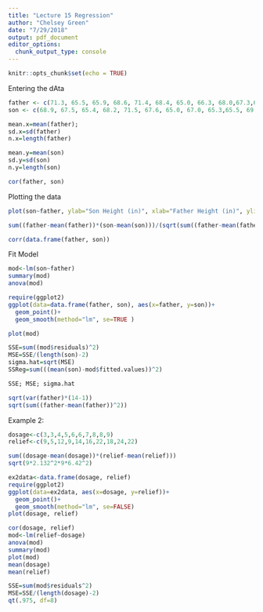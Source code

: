 ```yaml
---
title: "Lecture 15 Regression"
author: "Chelsey Green"
date: "7/29/2018"
output: pdf_document
editor_options: 
  chunk_output_type: console
---
```


```r
knitr::opts_chunk$set(echo = TRUE)
```

Entering the dAta
```r
father <- c(71.3, 65.5, 65.9, 68.6, 71.4, 68.4, 65.0, 66.3, 68.0,67.3,67.0, 69.3, 70.1, 66.9)
son <- c(68.9, 67.5, 65.4, 68.2, 71.5, 67.6, 65.0, 67.0, 65.3,65.5, 69.8, 70.9, 68.9, 70.2)

mean.x=mean(father);
sd.x=sd(father)
n.x=length(father)

mean.y=mean(son)
sd.y=sd(son)
n.y=length(son)

cor(father, son)
```

Plotting the data
```r
plot(son~father, ylab="Son Height (in)", xlab="Father Height (in)", ylim=c(64, 73), xlim=c(64, 73))
```

```r
sum((father-mean(father))*(son-mean(son)))/(sqrt(sum((father-mean(father))^2)*sum((son-mean(son))^2)))

corr(data.frame(father, son))

```

Fit Model

```r
mod<-lm(son~father)
summary(mod)
anova(mod)

require(ggplot2)
ggplot(data=data.frame(father, son), aes(x=father, y=son))+
  geom_point()+
  geom_smooth(method="lm", se=TRUE )

plot(mod)

SSE=sum((mod$residuals)^2)
MSE=SSE/(length(son)-2)
sigma.hat=sqrt(MSE)
SSReg=sum(((mean(son)-mod$fitted.values))^2)

SSE; MSE; sigma.hat

sqrt(var(father)*(14-1))
sqrt(sum((father-mean(father))^2))

```


Example 2:
```r
dosage<-c(3,3,4,5,6,6,7,8,8,9)
relief<-c(9,5,12,9,14,16,22,18,24,22)

sum((dosage-mean(dosage))*(relief-mean(relief)))
sqrt(9*2.132^2*9*6.42^2)

ex2data<-data.frame(dosage, relief)
require(ggplot2)
ggplot(data=ex2data, aes(x=dosage, y=relief))+
  geom_point()+
  geom_smooth(method="lm", se=FALSE)
plot(dosage, relief)

cor(dosage, relief)
mod<-lm(relief~dosage)
anova(mod)
summary(mod)
plot(mod)
mean(dosage)
mean(relief)

SSE=sum(mod$residuals^2)
MSE=SSE/(length(dosage)-2)
qt(.975, df=8)
```